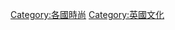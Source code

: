 {{Commonscat|Fashion of the United Kingdom}}

{{DEFAULTSORT:Fashion}}
[[Category:各國時尚|Category:各國時尚]]
[[Category:英國文化|Category:英國文化]]